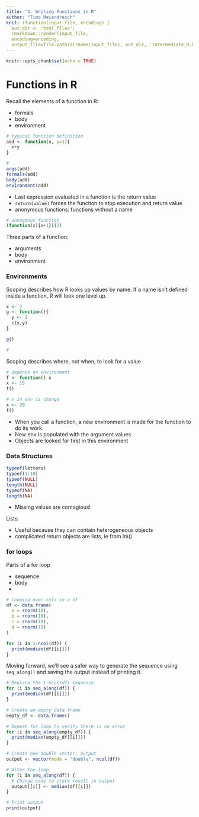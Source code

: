 ```yaml
---
title: "4. Writing Functions in R"
author: "Timo Meiendresch"
knit: (function(input_file, encoding) {
  out_dir <- 'html_files';
  rmarkdown::render(input_file,
  encoding=encoding,
  output_file=file.path(dirname(input_file), out_dir, 'Intermediate_R.html'))})
---
```


```r
knitr::opts_chunk$set(echo = TRUE)
```

# Functions in R
Recall the elements of a function in R: 

- formals
- body
- environment

```r
# typical function definition
add <- function(x, y=1){
  x+y
}

# 
args(add)
formals(add)
body(add)
environment(add)
```

- Last expression evaluated in a function is the return value
- `return(value)` forces the function to stop execution and return value 
- anonymous functions: functions without a name

```r
# anonymous function
(function(x){x+1})(2)
```

Three parts of a function:

- arguments
- body
- environment 

### Environments
Scoping describes how R looks up values by name. If a name isn't defined inside a function, R will look one level up.

```r
x <- 2
g <- function(){
  y <- 1
  c(x,y)
}

g()

# 


```

Scoping describes where, not when, to look for a value

```r
# depends on environment 
f <- function() x
x <- 15
f()

# x in env is change
x <- 20
f()
```

- When you call a function, a new environment is made for the function to do its work.
- New env is populated with the argument values
- Objects are looked for first in this environment

### Data Structures
```r
typeof(letters)
typeof(1:10)
typeof(NULL)
length(NULL)
typeof(NA)
length(NA)
```

- Missing values are contagious!

Lists:

- Useful because they can contain heterogeneous objects
- complicated return objects are lists, ie from lm()

### for loops
Parts of a for loop

- sequence
- body
- 

```r
# looping over cols in a df
df <- data.frame(
  a = rnorm(10),
  b = rnorm(10),
  c = rnorm(10),
  d = rnorm(10)
)

for (i in 1:ncol(df)) {
  print(median(df[[i]]))
}

```

Moving forward, we'll see a safer way to generate the sequence using `seq_along()` and saving the output instead of printing it. 

```r
# Replace the 1:ncol(df) sequence
for (i in seq_along(df)) {
  print(median(df[[i]]))
}

# Create an empty data frame
empty_df <- data.frame()

# Repeat for loop to verify there is no error
for (i in seq_along(empty_df)) {
  print(median(empty_df[[i]]))
}

# Create new double vector: output
output <- vector(mode = "double", ncol(df))

# Alter the loop
for (i in seq_along(df)) {
  # Change code to store result in output
  output[[i]] <- median(df[[i]])
}

# Print output
print(output)

```


